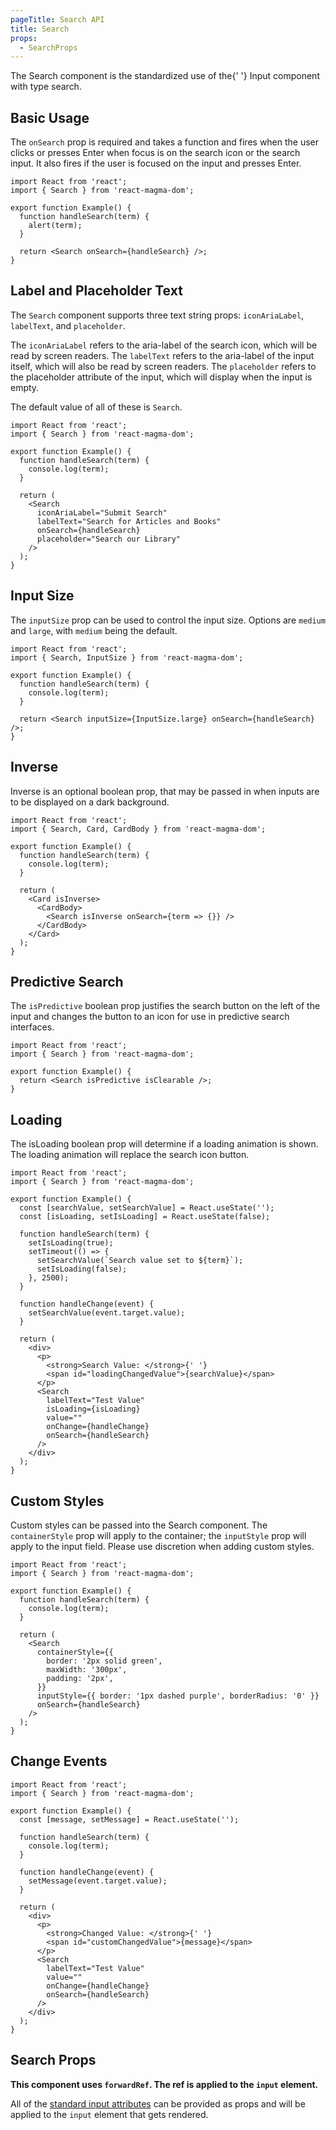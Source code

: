 ```yaml
---
pageTitle: Search API
title: Search
props:
  - SearchProps
---
```



<PageContent componentName="search" type="api">

<LeadParagraph>
  The Search component is the standardized use of the{' '}
  <Link to="/api/input/">Input</Link> component with type search.
</LeadParagraph>

## Basic Usage

The `onSearch` prop is required and takes a function and fires when the user clicks or presses Enter when focus is on the search icon or the search input. It also fires if the user is focused on the input and presses Enter.

```tsx
import React from 'react';
import { Search } from 'react-magma-dom';

export function Example() {
  function handleSearch(term) {
    alert(term);
  }

  return <Search onSearch={handleSearch} />;
}
```

## Label and Placeholder Text

The `Search` component supports three text string props: `iconAriaLabel`, `labelText`, and `placeholder`.

The `iconAriaLabel` refers to the aria-label of the search icon, which will be read by screen readers.
The `labelText` refers to the aria-label of the input itself, which will also be read by screen readers.
The `placeholder` refers to the placeholder attribute of the input, which will display when the input is empty.

The default value of all of these is `Search`.

```tsx
import React from 'react';
import { Search } from 'react-magma-dom';

export function Example() {
  function handleSearch(term) {
    console.log(term);
  }

  return (
    <Search
      iconAriaLabel="Submit Search"
      labelText="Search for Articles and Books"
      onSearch={handleSearch}
      placeholder="Search our Library"
    />
  );
}
```

## Input Size

The `inputSize` prop can be used to control the input size. Options are `medium` and `large`, with `medium` being the default.

```tsx
import React from 'react';
import { Search, InputSize } from 'react-magma-dom';

export function Example() {
  function handleSearch(term) {
    console.log(term);
  }

  return <Search inputSize={InputSize.large} onSearch={handleSearch} />;
}
```

## Inverse

Inverse is an optional boolean prop, that may be passed in when inputs are to be displayed on a dark background.

```tsx
import React from 'react';
import { Search, Card, CardBody } from 'react-magma-dom';

export function Example() {
  function handleSearch(term) {
    console.log(term);
  }

  return (
    <Card isInverse>
      <CardBody>
        <Search isInverse onSearch={term => {}} />
      </CardBody>
    </Card>
  );
}
```

## Predictive Search

The `isPredictive` boolean prop justifies the search button on the left of the input and changes the button to an icon for use in predictive search interfaces.

```tsx
import React from 'react';
import { Search } from 'react-magma-dom';

export function Example() {
  return <Search isPredictive isClearable />;
}
```

## Loading

The isLoading boolean prop will determine if a loading animation is shown. The loading animation will replace the search icon button.

```tsx
import React from 'react';
import { Search } from 'react-magma-dom';

export function Example() {
  const [searchValue, setSearchValue] = React.useState('');
  const [isLoading, setIsLoading] = React.useState(false);

  function handleSearch(term) {
    setIsLoading(true);
    setTimeout(() => {
      setSearchValue(`Search value set to ${term}`);
      setIsLoading(false);
    }, 2500);
  }

  function handleChange(event) {
    setSearchValue(event.target.value);
  }

  return (
    <div>
      <p>
        <strong>Search Value: </strong>{' '}
        <span id="loadingChangedValue">{searchValue}</span>
      </p>
      <Search
        labelText="Test Value"
        isLoading={isLoading}
        value=""
        onChange={handleChange}
        onSearch={handleSearch}
      />
    </div>
  );
}
```

## Custom Styles

Custom styles can be passed into the Search component. The `containerStyle` prop will apply to the container; the `inputStyle` prop will apply to the input field.
Please use discretion when adding custom styles.

```tsx
import React from 'react';
import { Search } from 'react-magma-dom';

export function Example() {
  function handleSearch(term) {
    console.log(term);
  }

  return (
    <Search
      containerStyle={{
        border: '2px solid green',
        maxWidth: '300px',
        padding: '2px',
      }}
      inputStyle={{ border: '1px dashed purple', borderRadius: '0' }}
      onSearch={handleSearch}
    />
  );
}
```

## Change Events

```tsx
import React from 'react';
import { Search } from 'react-magma-dom';

export function Example() {
  const [message, setMessage] = React.useState('');

  function handleSearch(term) {
    console.log(term);
  }

  function handleChange(event) {
    setMessage(event.target.value);
  }

  return (
    <div>
      <p>
        <strong>Changed Value: </strong>{' '}
        <span id="customChangedValue">{message}</span>
      </p>
      <Search
        labelText="Test Value"
        value=""
        onChange={handleChange}
        onSearch={handleSearch}
      />
    </div>
  );
}
```

## Search Props

**This component uses `forwardRef`. The ref is applied to the `input` element.**

All of the [standard input attributes](https://developer.mozilla.org/en-US/docs/Web/HTML/Element/input) can be provided as props and will be applied to the `input` element that gets rendered.

<SearchProps />

</PageContent>
